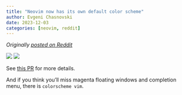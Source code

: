 ```yaml
---
title: "Neovim now has its own default color scheme"
author: Evgeni Chasnovski
date: 2023-12-03
categories: [neovim, reddit]
---
```


*Originally [posted on Reddit](https://www.reddit.com/r/neovim/comments/189nw6r/neovim_now_has_its_own_default_color_scheme/)*

![](2023-12-03-neovim-now-has-its-own-default-color-scheme/demo-dark.png)
![](2023-12-03-neovim-now-has-its-own-default-color-scheme/demo-light)

See [this PR](https://github.com/neovim/neovim/pull/26334) for more details.

And if you think you'll miss magenta floating windows and completion menu, there is `colorscheme vim`.
